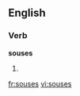 
==English==

===Verb===
'''souses'''

# {{third-person singular of|[[souse]]}}

[[fr:souses]]
[[vi:souses]]